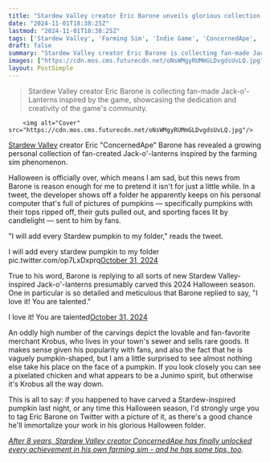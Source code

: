 ```yaml
---
title: "Stardew Valley creator Eric Barone unveils glorious collection of fan-made Jack-o'-lanterns and pledges to 'add every Stardew pumpkin to my folder'"
date: "2024-11-01T18:38:25Z"
lastmod: "2024-11-01T18:38:25Z"
tags: ['Stardew Valley', 'Farming Sim', 'Indie Game', 'ConcernedApe', 'Halloween', "Jack-o'-Lantern", 'Fan Art', 'Community']
draft: false
summary: "Stardew Valley creator Eric Barone is collecting fan-made Jack-o'-Lanterns inspired by the game, showcasing the dedication and creativity of the game's community."
images: ["https://cdn.mos.cms.futurecdn.net/oNsWMgyRUMmGLDvgdsUvLQ.jpg"]
layout: PostSimple
---
```

> Stardew Valley creator Eric Barone is collecting fan-made Jack-o'-Lanterns inspired by the game, showcasing the dedication and creativity of the game's community.


        <img alt="Cover" src="https://cdn.mos.cms.futurecdn.net/oNsWMgyRUMmGLDvgdsUvLQ.jpg"/>
        
[<u>Stardew Valley</u>](https://www.gamesradar.com/stardew-valley-guide/) creator Eric "ConcernedApe" Barone has revealed a growing personal collection of fan-created Jack-o'-lanterns inspired by the farming sim phenomenon.

Halloween is officially over, which means I am sad, but this news from Barone is reason enough for me to pretend it isn't for just a little while. In a tweet, the developer shows off a folder he apparently keeps on his personal computer that's full of pictures of pumpkins — specifically pumpkins with their tops ripped off, their guts pulled out, and sporting faces lit by candlelight — sent to him by fans.

"I will add every Stardew pumpkin to my folder," reads the tweet.

I will add every stardew pumpkin to my folder pic.twitter.com/op7LxDxprq[October 31, 2024](https://twitter.com/ConcernedApe/status/1852065903560790069)

True to his word, Barone is replying to all sorts of new Stardew Valley-inspired Jack-o'-lanterns presumably carved this 2024 Halloween season. One in particular is so detailed and meticulous that Barone replied to say, "I love it! You are talented."

I love it! You are talented[October 31, 2024](https://twitter.com/ConcernedApe/status/1852091303770693831)

An oddly high number of the carvings depict the lovable and fan-favorite merchant Krobus, who lives in your town's sewer and sells rare goods. It makes sense given his popularity with fans, and also the fact that he is vaguely pumpkin-shaped, but I am a little surprised to see almost nothing else take his place on the face of a pumpkin. If you look closely you can see a pixelated chicken and what appears to be a Junimo spirit, but otherwise it's Krobus all the way down.

This is all to say: if you happened to have carved a Stardew-inspired pumpkin last night, or any time this Halloween season, I'd strongly urge you to tag Eric Barone on Twitter with a picture of it, as there's a good chance he'll immortalize your work in his glorious Halloween folder.

[<em>After 8 years, Stardew Valley creator ConcernedApe has finally unlocked every achievement in his own farming sim - and he has some tips, too</em>](https://www.gamesradar.com/games/simulation/after-8-years-stardew-valley-creator-concernedape-has-finally-unlocked-every-achievement-in-his-own-farming-sim-and-he-has-some-tips-too/)*.*
        